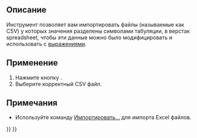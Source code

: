 <languages/>

{{Docnav/ru
|[[Spreadsheet_CreateSheet/ru|Создать электронную таблицу]]
|[[Spreadsheet_Export/ru|Экспорт электронной таблицы]]
|[[Spreadsheet_Workbench/ru|Электронные таблицы]]
|IconL=Spreadsheet_CreateSheet.svg
|IconR=Spreadsheet_Export.svg
|IconC=Workbench_Spreadsheet.svg
}}

{{GuiCommand/ru
|Name/ru=Импорт электронной таблицы
|Name=Spreadsheet_Import
|MenuLocation=Электронная таблица → Импорт электронной таблицы
|Workbenches=[[Spreadsheet_Workbench/ru|Spreadsheet]]
|Version=0.17
|SeeAlso=[[Spreadsheet_Export/ru|Экспорт электронной таблицы]]
}}

<span id="Description"></span>
==Описание==

<div class="mw-translate-fuzzy">
Инструмент {{Button|[[File:Spreadsheet_Import.svg|16px]] [[Spreadsheet_Import/ru|Импорт электронной таблицы]]}} позволяет вам импортировать файлы (называемые как CSV) у которых значения разделены символами табуляции, в верстак spreadsheet, чтобы эти данные можно было модифицировать и использовать с [[expressions/ru|выражениями]].
</div>

<span id="Usage"></span>
==Применение==

<div class="mw-translate-fuzzy">
# Нажмите кнопку {{Button|[[File:Spreadsheet_Import.svg|16px]] [[Spreadsheet_Import/ru|Импорт электронной таблицы]]}}.
# Выберите корректный CSV файл.
</div>

<span id="Notes"></span>
==Примечания==

* Используйте команду [[Std_Import/ru|Импортировать...]] для импорта Excel {{FileName|*.xlsx}} файлов.


{{Docnav/ru
|[[Spreadsheet_CreateSheet/ru|Создать электронную таблицу]]
|[[Spreadsheet_Export/ru|Экспорт электронной таблицы]]
|[[Spreadsheet_Workbench/ru|Электронные таблицы]]
|IconL=Spreadsheet_CreateSheet.svg
|IconR=Spreadsheet_Export.svg
|IconC=Workbench_Spreadsheet.svg
}}

{{Spreadsheet_Tools_navi{{#translation:}}}}
{{Userdocnavi{{#translation:}}}}